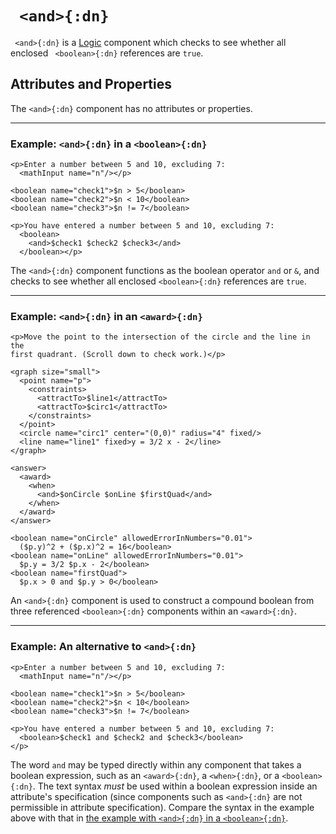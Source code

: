 



# ` <and>{:dn}`


` <and>{:dn}` is a [Logic](../document_structure/essentialConcepts#component-types) component
which checks to see whether all enclosed ` <boolean>{:dn}` references are `true`.

## Attributes and Properties 
The `<and>{:dn}` component has no attributes or properties.


---

<a id="boolean-ex"></a>

### Example: `<and>{:dn}` in a `<boolean>{:dn}`
```doenet-editor-horiz
<p>Enter a number between 5 and 10, excluding 7:
  <mathInput name="n"/></p>
      
<boolean name="check1">$n > 5</boolean>
<boolean name="check2">$n < 10</boolean>
<boolean name="check3">$n != 7</boolean>
      
<p>You have entered a number between 5 and 10, excluding 7:
  <boolean>
    <and>$check1 $check2 $check3</and>
  </boolean></p>
```

The `<and>{:dn}` component functions as the boolean operator `and` or `&`, and checks to see 
whether all enclosed `<boolean>{:dn}` references are `true`. 

---

<a id="award-ex"></a>
### Example: `<and>{:dn}` in an `<award>{:dn}`


```doenet-editor-horiz
<p>Move the point to the intersection of the circle and the line in the 
first quadrant. (Scroll down to check work.)</p>
      
<graph size="small">
  <point name="p">
    <constraints>
      <attractTo>$line1</attractTo>
      <attractTo>$circ1</attractTo>
    </constraints>
  </point>
  <circle name="circ1" center="(0,0)" radius="4" fixed/>
  <line name="line1" fixed>y = 3/2 x - 2</line>
</graph>

<answer>
  <award>
    <when>
      <and>$onCircle $onLine $firstQuad</and>
    </when>
  </award>
</answer>

<boolean name="onCircle" allowedErrorInNumbers="0.01">
  ($p.y)^2 + ($p.x)^2 = 16</boolean>
<boolean name="onLine" allowedErrorInNumbers="0.01">
  $p.y = 3/2 $p.x - 2</boolean>
<boolean name="firstQuad">
  $p.x > 0 and $p.y > 0</boolean>
```

An `<and>{:dn}` component is used to construct a compound boolean from three referenced `<boolean>{:dn}` components 
within an `<award>{:dn}`.


---


<a id="alternative-ex"></a>
### Example: An alternative to `<and>{:dn}`
```doenet-editor-horiz
<p>Enter a number between 5 and 10, excluding 7:
  <mathInput name="n"/></p>
      
<boolean name="check1">$n > 5</boolean>
<boolean name="check2">$n < 10</boolean>
<boolean name="check3">$n != 7</boolean>
      
<p>You have entered a number between 5 and 10, excluding 7:
  <boolean>$check1 and $check2 and $check3</boolean>
</p>
```

The word `and` may be typed directly within any component that takes a boolean 
expression, such as an `<award>{:dn}`, a `<when>{:dn}`, or a `<boolean>{:dn}`. The text syntax *must* be used within a 
boolean expression inside an attribute's specification (since components such as `<and>{:dn}` are not 
permissible in attribute specification). Compare the syntax in the example above 
with that in [the example with `<and>{:dn}` in a `<boolean>{:dn}`](#boolean-ex). 


